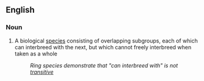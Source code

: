 == English ==

=== Noun ===

# A biological [[species]] consisting of overlapping subgroups, each of which can interbreed with the next, but which cannot freely interbreed when taken as a whole
#: ''Ring species demonstrate that "can interbreed with" is not [[transitive]]''